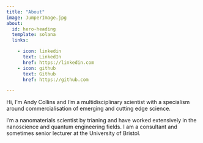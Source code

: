 ```yaml
---
title: "About"
image: JumperImage.jpg
about:
  id: hero-heading
  template: solana
  links:

    - icon: linkedin
      text: LinkedIn
      href: https://linkedin.com
    - icon: github
      text: Github
      href: https://github.com

---
```


:::{#hero-heading}
Hi, I'm Andy Collins and I'm a multidisciplinary scientist with a specialism around commercialisation of emerging and cutting edge science. 

I'm a nanomaterials scientist by trianing and have worked extensively in the nanoscience and quantum engineering fields. I am a consultant and sometimes senior lecturer at the University of Bristol.

:::
